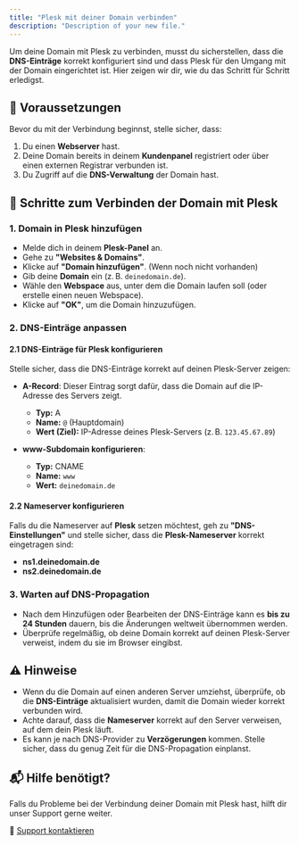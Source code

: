 ```yaml
---
title: "Plesk mit deiner Domain verbinden"
description: "Description of your new file."
---
```


Um deine Domain mit Plesk zu verbinden, musst du sicherstellen, dass die **DNS-Einträge** korrekt konfiguriert sind und dass Plesk für den Umgang mit der Domain eingerichtet ist. Hier zeigen wir dir, wie du das Schritt für Schritt erledigst.


## 🧩 Voraussetzungen
Bevor du mit der Verbindung beginnst, stelle sicher, dass:
1. Du einen **Webserver** hast.
2. Deine Domain bereits in deinem **Kundenpanel** registriert oder über einen externen Registrar verbunden ist.
3. Du Zugriff auf die **DNS-Verwaltung** der Domain hast.

## 📘 Schritte zum Verbinden der Domain mit Plesk
### 1. Domain in Plesk hinzufügen
- Melde dich in deinem **Plesk-Panel** an.
- Gehe zu **"Websites & Domains"**.
- Klicke auf **"Domain hinzufügen"**. (Wenn noch nicht vorhanden)
- Gib deine **Domain** ein (z. B. `deinedomain.de`).
- Wähle den **Webspace** aus, unter dem die Domain laufen soll (oder erstelle einen neuen Webspace).
- Klicke auf **"OK"**, um die Domain hinzuzufügen.


### 2. DNS-Einträge anpassen
#### 2.1 DNS-Einträge für Plesk konfigurieren
Stelle sicher, dass die DNS-Einträge korrekt auf deinen Plesk-Server zeigen:
- **A-Record**: Dieser Eintrag sorgt dafür, dass die Domain auf die IP-Adresse des Servers zeigt.
    - **Typ:** A
    - **Name:** `@` (Hauptdomain)
    - **Wert (Ziel):** IP-Adresse deines Plesk-Servers (z. B. `123.45.67.89`)

- **www-Subdomain konfigurieren**:
    - **Typ:** CNAME
    - **Name:** `www`
    - **Wert:** `deinedomain.de`

#### 2.2 Nameserver konfigurieren
Falls du die Nameserver auf **Plesk** setzen möchtest, geh zu **"DNS-Einstellungen"** und stelle sicher, dass die **Plesk-Nameserver** korrekt eingetragen sind:
- **ns1.deinedomain.de**
- **ns2.deinedomain.de**

### 3. Warten auf DNS-Propagation
- Nach dem Hinzufügen oder Bearbeiten der DNS-Einträge kann es **bis zu 24 Stunden** dauern, bis die Änderungen weltweit übernommen werden.
- Überprüfe regelmäßig, ob deine Domain korrekt auf deinen Plesk-Server verweist, indem du sie im Browser eingibst.

## ⚠️ Hinweise
- Wenn du die Domain auf einen anderen Server umziehst, überprüfe, ob die **DNS-Einträge** aktualisiert wurden, damit die Domain wieder korrekt verbunden wird.
- Achte darauf, dass die **Nameserver** korrekt auf den Server verweisen, auf dem dein Plesk läuft.
- Es kann je nach DNS-Provider zu **Verzögerungen** kommen. Stelle sicher, dass du genug Zeit für die DNS-Propagation einplanst.


## 📬 Hilfe benötigt?
Falls du Probleme bei der Verbindung deiner Domain mit Plesk hast, hilft dir unser Support gerne weiter.

🔗 [Support kontaktieren](https://nexorahost.com/account/tickets)
